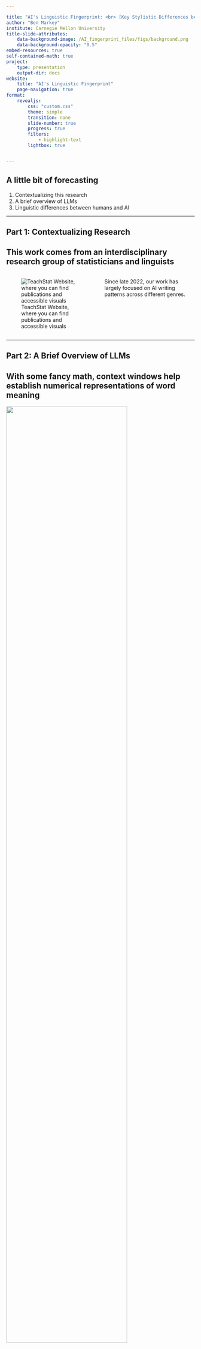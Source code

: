 ```yaml
---

title: "AI's Linguistic Fingerprint: <br> [Key Stylistic Differences between AI-Generated Text and Human Writing]{.small_h}"
author: "Ben Markey"
institute: Carnegie Mellon University
title-slide-attributes:
    data-background-image: /AI_fingerprint_files/figs/background.png
    data-background-opacity: "0.5"
embed-resources: true
self-contained-math: true
project: 
    type: presentation
    output-dir: docs
website:
    title: "AI's Linguistic Fingerprint"
    page-navigation: true
format:
    revealjs:
        css: "custom.css"
        theme: simple
        transition: none
        slide-number: true
        progress: true
        filters: 
            - highlight-text
        lightbox: true


---
```


## A little bit of forecasting

1. Contextualizing this research
2. A brief overview of LLMs
3. Linguistic differences between humans and AI

---

## Part 1: Contextualizing Research

## This work comes from an interdisciplinary research group of statisticians and linguists 

::: columns
::: {.column width="50%"}
![TeachStat Website, where you can find publications and accessible visuals](/AI_fingerprint_files/figs/teachstat_qr.png)
:::

::: {.column width="50%"}
Since late 2022, our work has largely focused on AI writing patterns across different genres. 


::: 
:::

---

## Part 2: A Brief Overview of LLMs

## With some fancy math, context windows help establish numerical representations of word meaning{.small_h}

![](/AI_fingerprint_files/figs/context_window.png){width="80%"}

<!--
## The results of this fancy math are called embeddings, numerical representations of semantic content.{.small_h}

::: columns
::: {.column width="30%"}
<br>
**cat** =[[1.5, -0.4, 7.2, 19.6]{.embeddings}] 
<br>
<br>
**dog** = [[1.7, -0.3, 6.9, 19.1]{.embeddings}] <br>
<br>
**apple** = [[-5.2, 3.1, 0.2, 8.1]{.embeddings}] <br>
<br>
**kiwi** = [[-4.9, 3.6, 0.9, 7.8]{.embeddings}] <br>
<br>
**car** = [[81.6, -72.1, 16, -8.2]{.embeddings}] <br>
:::

:::{.column width="70%"}

```python
#| fig-width: 3
#| fig-height: 1

import matplotlib.pyplot as plt

x = [1.5, 1.7, -5.2, -4.9]
y = [-0.4, -0.3, 3.1, 3.6]
labels = ["cat", "dog", "apple", "kiwi"]


plt.scatter(x, y, marker="s")

for i in range(len(x)):
    plt.text(x[i] - 0.1, y[i] + 0.1, labels[i], fontsize=8)
```
:::
:::
-->
## Once the model is up and running, engineers fine-tune it for specific tasks{.small_h} 

![](/AI_fingerprint_files/figs/Pre-training%20and%20fine-tuning.png)

<!--
## LLM development, 1890s to 1980s{.small_h}

![[Timeline of developments from late 19th century to the 1980s. Intellectual developments are above the timeline, while technological advancements are below. ]{.caption}](/AI_fingerprint_files/figs/LLM_timeline_pt1_1.png){width="80%"}

## LLM development, 1890s to 1980s{.small_h}

![[Timeline of developments from late 19th century to the 1980s. Intellectual developments are above the timeline, while technological advancements are below. ]{.caption}](/AI_fingerprint_files/figs/LLM_timeline_pt1_2.png){width="80%"}

## LLM development, 1890s to 1980s{.small_h}

![[Timeline of developments from late 19th century to the 1980s. Intellectual developments are above the timeline, while technological advancements are below. ]{.caption}](/AI_fingerprint_files/figs/LLM_timeline_pt1_3.png){width="80%"}

## LLM development, 1890s to 1980s{.small_h}

![[Timeline of developments from late 19th century to the 1980s. Intellectual developments are above the timeline, while technological advancements are below. ]{.caption}](/AI_fingerprint_files/figs/LLM_timeline_pt1_4.png){width="80%"}

## LLM development, 1890s to 1980s{.small_h}

![[Timeline of developments from late 19th century to the 1980s. Intellectual developments are above the timeline, while technological advancements are below. ]{.caption}](/AI_fingerprint_files/figs/LLM_timeline_pt1_5.png){width="80%"}


## Timeline of LLM development, 1990 to now{.small_h}

![[Timeline of developments from 1990 to present. Intellectual developments are above the timeline, while technological advancements are below. ]{.caption}](/AI_fingerprint_files/figs/LLM_timeline_pt2_1.png){width="80%"}

## Timeline of LLM development, 1990 to now{.small_h}

![[Timeline of developments from 1990 to present. Intellectual developments are above the timeline, while technological advancements are below. ]{.caption}](/AI_fingerprint_files/figs/LLM_timeline_pt2_2.png){width="80%"}

## Timeline of LLM development, 1990 to now{.small_h}

![[Timeline of developments from 1990 to present. Intellectual developments are above the timeline, while technological advancements are below. ]{.caption}](/AI_fingerprint_files/figs/LLM_timeline_pt2_3.png){width="80%"}

## Timeline of LLM development, 1990 to now{.small_h}

![[Timeline of developments from 1990 to present. Intellectual developments are above the timeline, while technological advancements are below. ]{.caption}](/AI_fingerprint_files/figs/LLM_timeline_pt2_4.png){width="80%"}

## Timeline of LLM development, 1990 to now{.small_h}

![[Timeline of developments from 1990 to present. Intellectual developments are above the timeline, while technological advancements are below. ]{.caption}](/AI_fingerprint_files/figs/LLM_timeline_pt2_5.png){width="80%"}

## Timeline of LLM development, 1990 to now{.small_h}

![[Timeline of developments from 1990 to present. Intellectual developments are above the timeline, while technological advancements are below. ]{.caption}](/AI_fingerprint_files/figs/LLM_timeline_pt2_6.png){width="80%"}
-->
## Part 3: Salient differences between human writing and AI-genefared text

##  AI-generated prose is informationally dense 
<br>
By closely analyzing the language features, narrative structures, and communication strategies employed in these genres, we aim to discern how they reflect the values, goals, and reading purposes of their respective discourse communities, offering valuable insights into the role of language in shaping public understanding and academic inquiry in the realm of social media.

## [AI-generated prose is informationally dense]{.small_h} 
<br>
By closely analyzing the language [features]{bg-color="#D8DBCE"}, narrative [structures]{bg-color="#D8DBCE"}, and communication [strategies]{bg-color="#D8DBCE"} employed in these genres, we aim to discern how they reflect the [values]{bg-color="#D8DBCE"}, [goals]{bg-color="#D8DBCE"}, and reading [purposes]{bg-color="#D8DBCE"} of their respective discourse communities, offering valuable [insights]{bg-color="#D8DBCE"} into the role of language in shaping public understanding and academic inquiry in the realm of social media.

<br>

**Key**: [head noun]{bg-color="#D8DBCE"}

## [AI-generated prose is informationally dense]{.small_h}
<br>
By closely analyzing the language [features]{bg-color="#D8DBCE"}, narrative [structures]{bg-color="#D8DBCE"}, and communication [strategies]{bg-color="#D8DBCE"} employed in these [genres]{bg-color="#DBCED8"}, we aim to discern how they reflect the [values]{bg-color="#D8DBCE"}, [goals]{bg-color="#D8DBCE"}, and reading [purposes]{bg-color="#D8DBCE"} of their respective discourse [communities]{bg-color="#DBCED8"}, offering valuable [insights]{bg-color="#D8DBCE"} into the [role]{bg-color="#DBCED8"} of [language]{bg-color="#DBCED8"} in shaping public [understanding]{bg-color="#DBCED8"} and academic [inquiry]{bg-color="#DBCED8"} in the [realm]{bg-color="#DBCED8"} of social [media]{bg-color="#DBCED8"}.

<br>

**Key**: [head noun]{bg-color="#D8DBCE"}, [object of prepositional phrase]{bg-color="#DBCED8"}

## [AI-generated prose is informationally dense]{.small_h}
<br>
By closely analyzing the [language]{bg-color="#CEDBD1"} [features]{bg-color="#D8DBCE"}, [narrative]{bg-color="#CEDBD1"} [structures]{bg-color="#D8DBCE"}, and [communication]{bg-color="#CEDBD1"} [strategies]{bg-color="#D8DBCE"} employed in these [genres]{bg-color="#DBCED8"}, we aim to discern how they reflect the [values]{bg-color="#D8DBCE"}, [goals]{bg-color="#D8DBCE"}, and [reading]{bg-color="#CEDBD1"} [purposes]{bg-color="#D8DBCE"} of their respective [discourse]{bg-color="#CEDBD1"} [communities]{bg-color="#DBCED8"}, offering valuable [insights]{bg-color="#D8DBCE"} into the [role]{bg-color="#DBCED8"} of [language]{bg-color="#DBCED8"} in shaping public [understanding]{bg-color="#DBCED8"} and academic [inquiry]{bg-color="#DBCED8"} in the [realm]{bg-color="#DBCED8"} of social [media]{bg-color="#DBCED8"}.

<br>

**Key**: [head noun]{bg-color="#D8DBCE"}, [object of prepositional phrase]{bg-color="#DBCED8"}, [prenominals]{bg-color="#CEDBD1"}

## [AI-generated prose is informationally dense]{.small_h}
<br>

By closely analyzing the [language]{bg-color="#CEDBD1"} [features]{bg-color="#D8DBCE"}, [narrative]{bg-color="#CEDBD1"} [structures]{bg-color="#D8DBCE"}, and [communication]{bg-color="#CEDBD1"} [strategies]{bg-color="#D8DBCE"} employed in these [genres]{bg-color="#DBCED8"}, we aim to discern how they reflect the [values]{bg-color="#D8DBCE"}, [goals]{bg-color="#D8DBCE"}, and [reading]{bg-color="#CEDBD1"} [purposes]{bg-color="#D8DBCE"} of their [respective]{bg-color="#D1CEDB"} [discourse]{bg-color="#CEDBD1"} [communities]{bg-color="#DBCED8"}, offering [valuable]{bg-color="#D1CEDB"} [insights]{bg-color="#D8DBCE"} into the [role]{bg-color="#DBCED8"} of [language]{bg-color="#DBCED8"} in shaping [public]{bg-color="#D1CEDB"} [understanding]{bg-color="#DBCED8"} and [academic]{bg-color="#D1CEDB"} [inquiry]{bg-color="#DBCED8"} in the [realm]{bg-color="#DBCED8"} of [social]{bg-color="#D1CEDB"} [media]{bg-color="#DBCED8"}.

<br>

**Key**: [head noun]{bg-color="#D8DBCE"}, [object of prepositional phrase]{bg-color="#DBCED8"}, [prenominal]{bg-color="#CEDBD1"}, [attributive adjective]{bg-color="#D1CEDB"}
<!--
## 

[By]{color="#FFFFFF"} [closely analyzing the]{color="#FFFFFF"} [language]{color="#CEDBD1" bg-color="#CEDBD1"} [features]{color="#D8DBCE" bg-color="#D8DBCE"} [narrative]{color="#CEDBD1" bg-color="#CEDBD1"} [structures]{color="#D8DBCE" bg-color="#D8DBCE"} [and]{color="#FFFFFF"} [communication]{color="#CEDBD1" bg-color="#CEDBD1"} [strategies]{color="#D8DBCE" bg-color="#D8DBCE"} [employed in these]{color="#FFFFFF"} [genres]{color="#D8DBCE" bg-color="#D8DBCE"} [we aim to discern how they reflect the]{color="#FFFFFF"} [values]{color="#D8DBCE" bg-color="#D8DBCE"} [goals]{color="#D8DBCE" bg-color="#D8DBCE"} [and]{color="#FFFFFF"} [reading]{color="#CEDBD1" bg-color="#CEDBD1"} [purposes]{color="#D8DBCE" bg-color="#D8DBCE"} [of their]{color="#FFFFFF"} [respective]{color="#D1CEDB" bg-color="#D1CEDB"} [discourse]{color="#CEDBD1" bg-color="#CEDBD1"} [communities]{color="#D8DBCE" bg-color="#D8DBCE"} [offering]{color="#FFFFFF"} [valuable]{color="#D1CEDB" bg-color="#D1CEDB"} [insights]{color="#D8DBCE" bg-color="#D8DBCE"} [into the]{color="#FFFFFF"} [role]{color="#D8DBCE" bg-color="#D8DBCE"} [of]{color="#FFFFFF"}[language]{color="#D8DBCE" bg-color="#D8DBCE"} [in]{color="#FFFFFF"} [shaping]{color="#DBCED8" bg-color="#DBCED8"} [public]{color="#D1CEDB" bg-color="#D1CEDB"} [understanding]{color="#D8DBCE" bg-color="#D8DBCE"} [and]{color="#FFFFFF"} [academic]{color="#D1CEDB" bg-color="#D1CEDB"} [inquiry]{color="#D8DBCE" bg-color="#D8DBCE"} [in]{color="#FFFFFF"} [the]{color="#FFFFFF"} [realm]{color="#D8DBCE" bg-color="#D8DBCE"} [of]{color="#FFFFFF"} [social]{color="#D1CEDB" bg-color="#D1CEDB"} [media]{color="#D8DBCE" bg-color="#D8DBCE"}
[By]{color="#FFFFFF"} [closely analyzing the]{color="#FFFFFF"} [language]{color="#CEDBD1" bg-color="#CEDBD1"} [features]{color="#D8DBCE" bg-color="#D8DBCE"} [narrative]{color="#CEDBD1" bg-color="#CEDBD1"} [structures]{color="#D8DBCE" bg-color="#D8DBCE"} [and]{color="#FFFFFF"} [communication]{color="#CEDBD1" bg-color="#CEDBD1"} [strategies]{color="#D8DBCE" bg-color="#D8DBCE"} [employed in these]{color="#FFFFFF"} [genres]{color="#D8DBCE" bg-color="#D8DBCE"} [we aim to discern how they reflect the]{color="#FFFFFF"} [values]{color="#D8DBCE" bg-color="#D8DBCE"} [goals]{color="#D8DBCE" bg-color="#D8DBCE"} [and]{color="#FFFFFF"} [reading]{color="#CEDBD1" bg-color="#CEDBD1"} [purposes]{color="#D8DBCE" bg-color="#D8DBCE"} [of their]{color="#FFFFFF"} [respective]{color="#D1CEDB" bg-color="#D1CEDB"} [discourse]{color="#CEDBD1" bg-color="#CEDBD1"} [communities]{color="#D8DBCE" bg-color="#D8DBCE"} [offering]{color="#FFFFFF"} [valuable]{color="#D1CEDB" bg-color="#D1CEDB"} [insights]{color="#D8DBCE" bg-color="#D8DBCE"} [into the]{color="#FFFFFF"} [role]{color="#D8DBCE" bg-color="#D8DBCE"} [of]{color="#FFFFFF"} [language]{color="#D8DBCE" bg-color="#D8DBCE"} [in]{color="#FFFFFF"} [shaping]{color="#DBCED8" bg-color="#DBCED8"} [public]{color="#D1CEDB" bg-color="#D1CEDB"} [understanding]{color="#D8DBCE" bg-color="#D8DBCE"} [and]{color="#FFFFFF"} [academic]{color="#D1CEDB" bg-color="#D1CEDB"} [inquiry]{color="#D8DBCE" bg-color="#D8DBCE"} [in]{color="#FFFFFF"} [the]{color="#FFFFFF"} [realm]{color="#D8DBCE" bg-color="#D8DBCE"} [of]{color="#FFFFFF"} [social]{color="#D1CEDB" bg-color="#D1CEDB"} [media]{color="#D8DBCE" bg-color="#D8DBCE"}
-->

## [The information density in academic writing is different in degree, not kind.]{.small_h}

<br>
The [reduction]{bg-color="#D8DBCE"} in [global]{bg-color="#D1CEDB"} [mortality]{bg-color="#DBCED8"} associated with [vaccinations]{bg-color="#DBCED8"} is [second]{bg-color="#D8DBCE"} only to the [introduction]{bg-color="#D8DBCE"} of [safe]{bg-color="#D1CEDB"} [drinking]{bg-color="#D1CEDB"} [water]{bg-color="#DBCED8"}. According to the World Health Organization, [childhood]{bg-color="#CEDBD1"} [vaccinations]{bg-color="#D8DBCE"} prevent an estimated 2–3million [deaths]{bg-color="#D8DBCE"} per [year]{bg-color="#DBCED8"}. Yet despite [global]{bg-color="#D1CEDB"} [increases]{bg-color="#D8DBCE"} in [childhood]{bg-color="#CEDBD1"} [vaccine]{bg-color="#CEDBD1"} [uptake]{bg-color="#DBCED8"}, [rates]{bg-color="#D8DBCE"} remain sub-optimal (<95%) with [vaccine-preventable]{bg-color="#D1CEDB"} [diseases]{bg-color="#D8DBCE"} still posing a [public]{bg-color="#D1CEDB"} [health]{bg-color="#CEDBD1"} [risk]{bg-color="#D8DBCE"}.

<br>

**Key**: [head noun]{bg-color="#D8DBCE"}, [object of prepositional phrase]{bg-color="#DBCED8"}, [prenominal]{bg-color="#CEDBD1"}, [attributive adjective]{bg-color="#D1CEDB"}

## It isn't just about nouns though. Look at how repetition helps this passage cohere. 
<br>

The reduction in global mortality associated with [vaccinations]{bg-color="#D8DBCE"} is second only to the introduction of safe drinking water. According to the World Health Organisation, childhood [vaccinations]{bg-color="#D8DBCE"} prevent an estimated 2–3million deaths per year. Yet despite global increases in childhood [vaccine]{bg-color="#D8DBCE"} uptake, rates remain sub-optimal (<95%), with [vaccine-preventable]{bg-color="#D8DBCE"} diseases still posing a public health risk.


## It isn't just about nouns though. Look at how repetition helps this passage cohere. 
 <br>
 The reduction in [global]{bg-color="#DBCED8"} mortality associated with [vaccinations]{bg-color="#D8DBCE"} is second only to the introduction of safe drinking water. According to the World Health Organisation, [childhood]{bg-color="#D1CEDB"} [vaccinations]{bg-color="#D8DBCE"} prevent an estimated 2–3million deaths per year. Yet despite [global]{bg-color="#DBCED8"} increases in [childhood]{bg-color="#D1CEDB"} [vaccine]{bg-color="#D8DBCE"} uptake, rates remain sub-optimal (<95%), with [vaccine-preventable]{bg-color="#D8DBCE"} diseases still posing a public health risk.

## Writers also concretize abstractions to build cohesion
<br>
[The reduction in global mortality associated with vaccinations]{bg-color="#D8DBCE"} is second only to the introduction of safe drinking water. According to the World Health Organisation, childhood vaccinations prevent an estimated 2–3million deaths per year. Yet despite [global increases in childhood vaccine uptake]{bg-color="#D8DBCE"}, rates remain sub-optimal (<95%), with vaccine-preventable diseases still posing a public health risk.

## Writers also concretize abstractions to build cohesion
<br>
[The reduction in global mortality associated with vaccinations]{bg-color="#D8DBCE"} is second only to the introduction of safe drinking water. According to the World Health Organisation, childhood vaccinations [prevent an estimated 2–3million deaths per year]{bg-color="#DBCED8"}. Yet despite [global increases in childhood vaccine uptake]{bg-color="#D8DBCE"}, rates remain sub-optimal (<95%), with vaccine-preventable diseases still posing a public health risk.

## GPT does not employ any of these features
<br>
By closely analyzing the language features, narrative structures, and communication strategies employed in these genres, we aim to discern how they reflect the values, goals, and reading purposes of their respective discourse communities, offering valuable insights into the role of language in shaping public understanding and academic inquiry in the realm of social media.

## These differences exist at-scale and across genres.


![[More positive groups contain features used in speech. More negative groups contain features used to academic writing. From Markey et al. (2024)]{.caption}](/AI_fingerprint_files/figs/stick_plot.png){width="3in"}


## These differences help distinguish among AI-generated and human authored texts. 

![[Projection of the student, published, and ChatGPT-generated writing onto the first two linear discriminants, based on the 67 Biber features. From Deluca et al. (2025)]{.caption}](/AI_fingerprint_files/figs/deluca.png)

## LLMs also use words at different rates relative to humans

![[Rates of word use by different LLMs compared to the human use of each word. Red line is the human rate, while the blue line is 10x and 1/10x. From Reinhart et al. (2025)]{.caption}](/AI_fingerprint_files/figs/word_frequency.png){width="60%"}

## [These differences appear to be introduced in the fine-tuning stage]{.small_h}

![[Rates of features relative to humans. From Reinhart et al. (2025)]{.caption}](/AI_fingerprint_files/figs/llms-1400x700.jpg){width="55%"}

## Unsurprisingly, we see student writing drifting toward a generated style

![[Yearly text analysis of student papers in statistics compared to GPT4o. From Franke and Colando (2025)]{.caption}](AI_fingerprint_files/figs/yearly_change.png){width="95%"}





## Works Cited
<br>
[Colando, S. and and Franke, E. “Analyzing Statistics Students’ Writing Before and After the Emergence of Large Language Models.” Poster, US Conference on Teaching Statistics Research Satellite, July 2025.]{.citation}


[Deluca, L., Reinhart, A., Weinberg, G., Laudenbach, M., Miller, S., and Brown, D. W. (2025). Developing students’ statistical expertise through writing in the age of AI. *Journal of Statistics Education*, 33(3), 266–278.]{.citation} 


[Markey, B., Brown, D. W., Laudenbach, M., and Kohler, A. (2024). Dense and disconnected: Analyzing the sedimented style of ChatGPT-generated text at scale. *Written Communication*, 41(7), 571-600.]{.citation}


[Reinhart, A., Markey, B., Laudenbach, M., Pantusen, K., Yurko, R., Weinberg, G., & Brown, D. W. (2025). Do llms write like humans? variation in grammatical and rhetorical styles. *Proceedings from the National Academy of Sciences*, 122,e2422455122.]{.citation} 